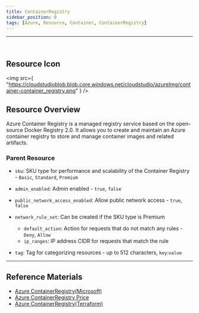 ```yaml
---
title: ContainerRegistry
sidebar_position: 0
tags: [Azure, Resource, Container, ContainerRegistry]
---
```


<hr />
<br />


## Resource Icon

<img
    src={
        "https://cloudstudioblob.blob.core.windows.net/cloudstudio/azureImg/container-container_registry.png"
    }
/>

## Resource Overview

Azure Container Registry is a managed registry service based on the open-source Docker Registry 2.0. 
It allows you to create and maintain an Azure container registry to store and manage container images and related artifacts.

### Parent Resource

-    `sku`: SKU type for performance and scalability of the Container Registry - `Basic`, `Standard`, `Premium`

-    `admin_enabled`: Admin enabled - `true`, `false`

-    `public_network_access_enabled`: Allow public network access - `true`, `false`

-    `network_rule_set`: Can be created if the SKU type is Premium
      - `default_action`: Action for requests that do not match any rules - `Deny`, `Allow`
      - `ip_ranges`: IP address CIDR for requests that match the rule
-    `tag`: Tag for categorizing resources - up to 512 characters, `key`:`value`

---

## Reference Materials

-   [Azure ContainerRegistry(Microsoft)](https://learn.microsoft.com/ko-kr/azure/container-registry/container-registry-intro)
-   [Azure ContainerRegistry Price](https://azure.microsoft.com/en-us/pricing/details/container-registry/)
-   [Azure ContainerRegistry(Terraform)](https://registry.terraform.io/providers/hashicorp/azurerm/latest/docs/resources/container_registry)
